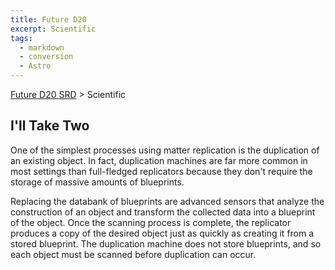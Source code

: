 ```yaml
---
title: Future D20
excerpt: Scientific
tags:
  - markdown
  - conversion
  - Astro
---
```






[Future D20 SRD]( / ) > Scientific




## I'll Take Two


One of the simplest processes using matter replication is the duplication of an existing object. In fact, duplication machines are far more common in most settings than full-fledged replicators because they don't require the storage of massive amounts of blueprints.


Replacing the databank of blueprints are advanced sensors that analyze the construction of an object and transform the collected data into a blueprint of the object. Once the scanning process is complete, the replicator produces a copy of the desired object just as quickly as creating it from a stored blueprint. The duplication machine does not store blueprints, and so each object must be scanned before duplication can occur.



